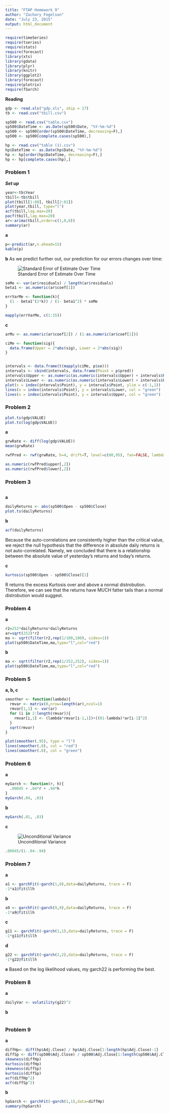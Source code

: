 ```yaml
---
title: "FTAP Homework 9"
author: "Zachary Fogelson"
date: "July 23, 2015"
output: html_document
---
```



```r
require(timeSeries)
require(tseries)
require(stats)
require(forecast)
library(xts)
library(gdata)
library(plyr)
library(knitr)
library(ggplot2)
library(forecast)
require(plotrix)
require(fGarch)
```


**Reading**
```r
gdp <- read.xls("gdp.xls", skip = 17)
tb <- read.csv("tbill.csv")

sp500 <- read.csv("table.csv")
sp500$DateTime <- as.Date(sp500$Date, "%Y-%m-%d")
sp500 <- sp500[order(sp500$DateTime, decreasing=F),]
sp500 <- sp500[complete.cases(sp500),]

hp <- read.csv("table (1).csv")
hp$DateTime <- as.Date(hp$Date, "%Y-%m-%d")
hp <- hp[order(hp$DateTime, decreasing=F),]
hp <- hp[complete.cases(hp),]
```


### Problem 1

***Set up***
```r
year<-tb$Year
tbill<-tb$tbill
plot(tbill[1:80], tbill[2:81])
plot(year,tbill, type="l")
acf(tbill,lag.max=20)
pacf(tbill,lag.max=20)
ar<-arima(tbill,order=c(1,0,0))
summary(ar)
```

**a**
```r
p<-predict(ar,n.ahead=15)
kable(p)
```


**b**
As we predict further out, our prediction for our errors changes over time:

![Standard Error of Estimate Over Time](./varSlide.png)

```r
seMe <- var(ar$residuals) / length(ar$residuals)
beta1 <- as.numeric(ar$coef[1])

errVarMe <- function(k){
  (1 - beta1^(2*k)) / (1- beta1^2) * seMe
}

mapply(errVarMe, c(1:15))
```


**c**

```r
arMu <- as.numeric(ar$coef[2]) / (1-as.numeric(ar$coef[1]))

ciMe <- function(sig){
  data.frame(Upper = 2*abs(sig), Lower = 2*abs(sig))
}


intervals <- data.frame(t(mapply(ciMe, p$se)))
intervals <- cbind(intervals, data.frame(Point = p$pred))
intervals$Upper <- as.numeric(as.numeric(intervals$Upper) + intervals$Point)
intervals$Lower <- as.numeric(as.numeric(intervals$Lower) + intervals$Point)
plot(x = index(intervals$Point), y = intervals$Point, ylim = c(-1,1))
lines(x = index(intervals$Point), y = intervals$Lower, col = "green")
lines(x = index(intervals$Point), y = intervals$Upper, col = "green")
```



### Problem 2

```r
plot.ts(gdp$VALUE)
plot.ts(log(gdp$VALUE))
```

**a**
```r
grwRate <- diff(log(gdp$VALUE)) 
mean(grwRate)
```

```r
rwfPred <- rwf(grwRate, h=4, drift=T, level=c(80,95), fan=FALSE, lambda=NULL)
```

```r
as.numeric(rwfPred$upper[,2])
as.numeric(rwfPred$lower[,2])
```


### Problem 3

```r

```

**a**
```r
dailyReturns <- abs(sp500$Open - sp500$Close)
plot.ts(dailyReturns)
```


**b**
```r
acf(dailyReturns)
```

Because the auto-correlations are consistently higher than the critical value, we reject the null hypothesis that the difference in absolute daily returns is not auto-correlated. Namely, we concluded that there is a relationship between the absolute value of yesterday's returns and today's returns.

**c**
```r
kurtosis(sp500$Open - sp500$Close)[1]
```

R returns the excess Kurtosis over and above a normal distrobution. Therefore, we can see that the returns have MUCH fatter tails than a normal distrobution would suggest.



### Problem 4

**a**
```r
r2=252*dailyReturns*dailyReturns
ar=sqrt(252)*r2
ma <- sqrt(filter(r2,rep(1/100,100), sides=1))
plot(sp500$DateTime,ma,type="l",col="red")
```

**b**
```r
ma <- sqrt(filter(r2,rep(1/252,252), sides=1))
plot(sp500$DateTime,ma,type="l",col="red")
```


### Problem 5

**a, b, c**

```r
smoother <- function(lambda){
  rmvar <- matrix(0,nrow=length(ar),ncol=1)
  rmvar[1,1] <- var(ar)
  for (i in 2:length(rmvar)){
    rmvar[i,1] <- (lambda*rmvar[i-1,1])+((01-lambda)*ar[i-1]^2)
  }
  sqrt(rmvar)
}

plot(smoother(.95), type = "l")
lines(smoother(.8), col = "red")
lines(smoother(.8), col = "green")

```

### Problem 6

**a**

```r
myGarch <- function(r, h){
  .00045 + .04*r + .94*h
}
myGarch(.04, .03)
```

**b**

```r
myGarch(.01, .03)
```

**c**

![Unconditional Variance](./garUncond.png)

```r
.00045/(1-.04-.94)
```


### Problem 7

**a**

```r
a1 <- garchFit(~garch(1,0),data=dailyReturns, trace = F)
-1*a1@fit$llh
```

**b**

```r
a9 <- garchFit(~garch(9,0),data=dailyReturns, trace = F)
-1*a9@fit$llh
```


**c**

```r
g11 <- garchFit(~garch(1,1),data=dailyReturns, trace = F)
-1*g11@fit$llh
```

**d**
```r
g22 <- garchFit(~garch(2,2),data=dailyReturns, trace = F)
-1*g22@fit$llh
```

**e**
Based on the log likelihood values, my garch22 is performing the best.

### Problem 8


**a**
```r
dailyVar <- volatility(g22)^2
```

**b**
```r

```

### Problem 9

**a**
```r
diffHp<- diff(hp$Adj.Close) / hp$Adj.Close[1:length(hp$Adj.Close)-1]
diffSp <- diff(sp500$Adj.Close) / sp500$Adj.Close[1:length(sp500$Adj.Close)-1]
skewness(diffHp)
kurtosis(diffHp)
skewness(diffSp)
kurtosis(diffSp)
acf(diffHp^2)
acf(diffSp^2)
```

**b**
```r
hpGarch <- garchFit(~garch(1,1),data=diffHp)
summary(hpGarch)

```